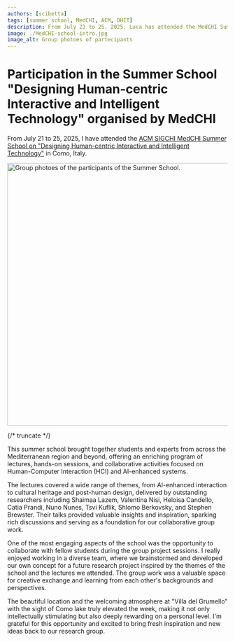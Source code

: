 ```yaml
---
authors: [scibetta]
tags: [summer school, MedCHI, ACM, DHIT]
description: From July 21 to 25, 2025, Luca has attended the MedCHI Summer School on "Designing Human-centric Interactive and Intelligent Technology" in Como, Italy.
image: ./MedCHI-school-intro.jpg
image_alt: Group photoes of partecipants
---
```



# Participation in the Summer School "Designing Human-centric Interactive and Intelligent Technology" organised by MedCHI

From July 21 to 25, 2025, I have attended the [ACM SIGCHI MedCHI Summer School on "Designing Human-centric Interactive and Intelligent Technology"](https://dhit.lakecomoschool.org/) in Como, Italy.

<p className="text--center"><img src={photo} height="600px" alt="Group photoes of the participants of the Summer School."></img></p>

{/* truncate */}

This summer school brought together students and experts from across the Mediterranean region and beyond, offering an enriching program of lectures, hands-on sessions, and collaborative activities focused on Human-Computer Interaction (HCI) and AI-enhanced systems.

The lectures covered a wide range of themes, from AI-enhanced interaction to cultural heritage and post-human design, delivered by outstanding researchers including Shaimaa Lazem, Valentina Nisi, Heloisa Candello, Catia Prandi, Nuno Nunes, Tsvi Kuflik, Shlomo Berkovsky, and Stephen Brewster. Their talks provided valuable insights and inspiration, sparking rich discussions and serving as a foundation for our collaborative group work.

One of the most engaging aspects of the school was the opportunity to collaborate with fellow students during the group project sessions. I really enjoyed working in a diverse team, where we brainstormed and developed our own concept for a future research project inspired by the themes of the school and the lectures we attended. The group work was a valuable space for creative exchange and learning from each other's backgrounds and perspectives.

The beautiful location and the welcoming atmosphere at "Villa del Grumello" with the sight of Como lake truly elevated the week, making it not only intellectually stimulating but also deeply rewarding on a personal level. I'm grateful for this opportunity and excited to bring fresh inspiration and new ideas back to our research group.